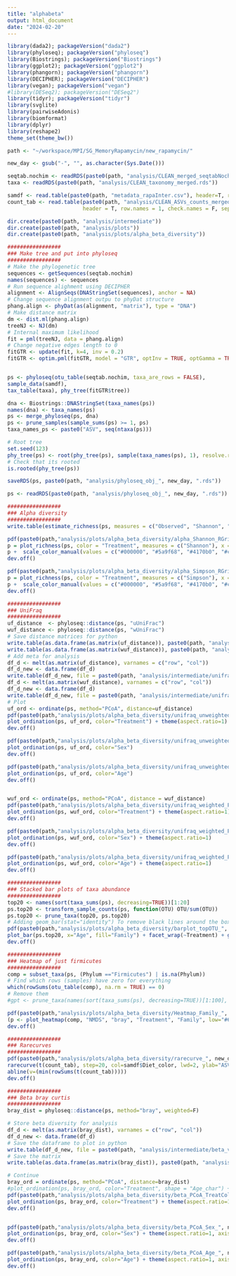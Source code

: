 ```yaml
---
title: "alphabeta"
output: html_document
date: "2024-02-20"
---
```


```r
library(dada2); packageVersion("dada2")
library(phyloseq); packageVersion("phyloseq")
library(Biostrings); packageVersion("Biostrings")
library(ggplot2); packageVersion("ggplot2")
library(phangorn); packageVersion("phangorn")
library(DECIPHER); packageVersion("DECIPHER")
library(vegan); packageVersion("vegan")
#library(DESeq2); packageVersion("DESeq2")
library(tidyr); packageVersion("tidyr")
library(svglite)
library(pairwiseAdonis)
library(biomformat)
library(dplyr)
library(reshape2)
theme_set(theme_bw())

path <- "~/workspace/MPI/SG_MemoryRapamycin/new_rapamycin/"

new_day <- gsub("-", "", as.character(Sys.Date()))
```

```r
seqtab.nochim <- readRDS(paste0(path, "analysis/CLEAN_merged_seqtabNochim.rds"))
taxa <- readRDS(paste0(path, "analysis/CLEAN_taxonomy_merged.rds"))

samdf <- read.table(paste0(path, "metadata_rapaInter.csv"), header=T, row.names=1, check.names=F, sep=",")
count_tab <- read.table(paste0(path, "analysis/CLEAN_ASVs_counts_merged.tsv"), 
                        header = T, row.names = 1, check.names = F, sep = "\t")
```

```r
dir.create(paste0(path, "analysis/intermediate"))
dir.create(paste0(path, "analysis/plots"))
dir.create(paste0(path, "analysis/plots/alpha_beta_diversity"))
```

```r
#################
### Make tree and put into phyloseq
#################
# Make the phylogenetic tree
sequences <- getSequences(seqtab.nochim)
names(sequences) <- sequences
# Run sequence alighment using DECIPHER
alignment <- AlignSeqs(DNAStringSet(sequences), anchor = NA)
# Change sequence alignment outpu to phyDat structure
phang.align <- phyDat(as(alignment, "matrix"), type = "DNA")
# Make distance matrix
dm <- dist.ml(phang.align)
treeNJ <- NJ(dm)
# Internal maximum likelihood
fit = pml(treeNJ, data = phang.align)
# Change negative edges length to 0
fitGTR <- update(fit, k=4, inv = 0.2)
fitGTR <- optim.pml(fitGTR, model = "GTR", optInv = TRUE, optGamma = TRUE, rearrangement = "stochastic", control = pml.control(trace = 0))


ps <- phyloseq(otu_table(seqtab.nochim, taxa_are_rows = FALSE),
sample_data(samdf),
tax_table(taxa), phy_tree(fitGTR$tree))

dna <- Biostrings::DNAStringSet(taxa_names(ps))
names(dna) <- taxa_names(ps)
ps <- merge_phyloseq(ps, dna)
ps <- prune_samples(sample_sums(ps) >= 1, ps)
taxa_names_ps <- paste0("ASV", seq(ntaxa(ps)))

# Root tree
set.seed(123)
phy_tree(ps) <- root(phy_tree(ps), sample(taxa_names(ps), 1), resolve.root =TRUE)
# Check that its rooted
is.rooted(phy_tree(ps))

saveRDS(ps, paste0(path, "analysis/phyloseq_obj_", new_day, ".rds"))

ps <- readRDS(paste0(path, "analysis/phyloseq_obj_", new_day, ".rds"))

#################
### Alpha diversity
#################
write.table(estimate_richness(ps, measures = c("Observed", "Shannon", "Simpson")), paste0(path, "analysis/intermediate/alpha_values_", new_day, ".csv"), sep = ";", quote = F)

pdf(paste0(path,"analysis/plots/alpha_beta_diversity/alpha_Shannon_RGrid_", new_day, ".pdf"))
p = plot_richness(ps, color = "Treatment", measures = c("Shannon"), x = "Age") + theme(legend.title = element_blank()) + geom_point()
p +  scale_color_manual(values = c("#000000", "#5a9f68", "#4170b0", "#c34e0d")) + facet_wrap(~Treatment)
dev.off()

pdf(paste0(path,"analysis/plots/alpha_beta_diversity/alpha_Simpson_RGrid_", new_day,".pdf"))
p = plot_richness(ps, color = "Treatment", measures = c("Simpson"), x = "Age") + theme(legend.title = element_blank()) + geom_point()
p +  scale_color_manual(values = c("#000000", "#5a9f68", "#4170b0", "#c34e0d")) + facet_wrap(~Treatment)
dev.off()

#################
### UniFraq
#################
uf_distance  <- phyloseq::distance(ps, "uUniFrac")
wuf_distance <- phyloseq::distance(ps, "wUniFrac")
# Save distance matrices for python
write.table(as.data.frame(as.matrix(uf_distance)), paste0(path, "analysis/intermediate/unifraq_unweighted_dist_", new_day, ".csv"), sep = ";", quote = F)
write.table(as.data.frame(as.matrix(wuf_distance)), paste0(path, "analysis/intermediate/unifraq_weighted_dist_", new_day, ".csv"), sep = ";", quote = F)
# Add meta for analysis
df_d <- melt(as.matrix(uf_distance), varnames = c("row", "col"))
df_d_new <- data.frame(df_d)
write.table(df_d_new, file = paste0(path, "analysis/intermediate/unifraq_unweighted-melt_", new_day, ".csv"), col.names = TRUE, sep = ";", quote = F)
df_d <- melt(as.matrix(wuf_distance), varnames = c("row", "col"))
df_d_new <- data.frame(df_d)
write.table(df_d_new, file = paste0(path, "analysis/intermediate/unifraq_weighted-melt_", new_day, ".csv"), col.names = TRUE, sep = ";", quote = F)
# Plot
uf_ord <- ordinate(ps, method="PCoA", distance=uf_distance)
pdf(paste0(path,"analysis/plots/alpha_beta_diversity/unifraq_unweighted_PCoA_TreatColor_", new_day, ".pdf"))
plot_ordination(ps, uf_ord, color="Treatment") + theme(aspect.ratio=1) +  scale_color_manual(values = c("#000000", "#5a9f68", "#4170b0", "#c34e0d"))
dev.off()

pdf(paste0(path,"analysis/plots/alpha_beta_diversity/unifraq_unweighted_PCoA_Sex_", new_day, ".pdf"))
plot_ordination(ps, uf_ord, color="Sex")
dev.off()

pdf(paste0(path,"analysis/plots/alpha_beta_diversity/unifraq_unweighted_PCoA_Age_", new_day, ".pdf"))
plot_ordination(ps, uf_ord, color="Age")
dev.off()


wuf_ord <- ordinate(ps, method="PCoA", distance = wuf_distance)
pdf(paste0(path,"analysis/plots/alpha_beta_diversity/unifraq_weighted_PCoA_TreatColor_", new_day, ".pdf"))
plot_ordination(ps, wuf_ord, color="Treatment") + theme(aspect.ratio=1) +  scale_color_manual(values = c("#000000", "#5a9f68", "#4170b0", "#c34e0d"))
dev.off()

pdf(paste0(path,"analysis/plots/alpha_beta_diversity/unifraq_weighted_PCoA_Sex_", new_day, ".pdf"))
plot_ordination(ps, wuf_ord, color="Sex") + theme(aspect.ratio=1)
dev.off()

pdf(paste0(path,"analysis/plots/alpha_beta_diversity/unifraq_weighted_PCoA_Age_", new_day, ".pdf"))
plot_ordination(ps, wuf_ord, color="Age") + theme(aspect.ratio=1)
dev.off()
```

```r
#################
### Stacked bar plots of taxa abundance
#################
top20 <- names(sort(taxa_sums(ps), decreasing=TRUE))[1:20]
ps.top20 <- transform_sample_counts(ps, function(OTU) OTU/sum(OTU))
ps.top20 <- prune_taxa(top20, ps.top20)
# Adding geom_bar(stat="identity") To remove black lines around the boxes of the plots
pdf(paste0(path,"analysis/plots/alpha_beta_diversity/barplot_topOTU_", new_day, ".pdf"))
plot_bar(ps.top20, x="Age", fill="Family") + facet_wrap(~Treatment) + geom_bar(stat="identity")
dev.off()

#################
### Heatmap of just firmicutes
#################
comp = subset_taxa(ps, (Phylum =="Firmicutes") | is.na(Phylum))
# Find which rows (samples) have zero for everything
which(rowSums(otu_table(comp), na.rm = TRUE) == 0)
# Remove them
#gpt <- prune_taxa(names(sort(taxa_sums(ps), decreasing=TRUE))[1:100], ps)

pdf(paste0(path,"analysis/plots/alpha_beta_diversity/Heatmap_Family_", new_day, ".pdf"))
(p <- plot_heatmap(comp, "NMDS", "bray", "Treatment", "Family", low="#66CCFF", high="#000033", na.value="white"))
dev.off()

#################
### Rarecurves
#################
pdf(paste0(path,"analysis/plots/alpha_beta_diversity/rarecurve_", new_day, ".pdf"))
rarecurve(t(count_tab), step=20, col=samdf$Diet_color, lwd=2, ylab="ASVs", label=F) #, xlim = c(0, ))
abline(v=(min(rowSums(t(count_tab)))))
dev.off()
```

```r
#################
### Beta bray curtis
#################
bray_dist = phyloseq::distance(ps, method="bray", weighted=F)

# Store beta diversity for analysis
df_d <- melt(as.matrix(bray_dist), varnames = c("row", "col"))
df_d_new <- data.frame(df_d)
# Save the dataframe to plot in python
write.table(df_d_new, file = paste0(path, "analysis/intermediate/beta_values-melt_", new_day, ".csv"), col.names = TRUE, sep = ";", quote = F)
# Save the matrix
write.table(as.data.frame(as.matrix(bray_dist)), paste0(path, "analysis/intermediate/beta_bray_values_", new_day, ".csv"), sep = ";", quote = F)

# Continue
bray_ord = ordinate(ps, method="PCoA", distance=bray_dist)
#plot_ordination(ps, bray_ord, color="Treatment", shape = "Age_char") + theme(aspect.ratio=1) +  scale_color_manual(values = c("darkgreen", "gold", "dodgerblue", "red", "black"))
pdf(paste0(path,"analysis/plots/alpha_beta_diversity/beta_PCoA_TreatColor_", new_day, ".pdf"))
plot_ordination(ps, bray_ord, color="Treatment") + theme(aspect.ratio=1, axis.text=element_text(size=14), axis.title=element_text(size=16), plot.title = element_text(size=18)) + geom_point(size = 1) +  scale_color_manual(values = c("#000000", "#5a9f68", "#4170b0", "#c34e0d")) + labs(title = "PCoA/Bray-Curtis")
dev.off()


pdf(paste0(path,"analysis/plots/alpha_beta_diversity/beta_PCoA_Sex_", new_day, ".pdf"))
plot_ordination(ps, bray_ord, color="Sex") + theme(aspect.ratio=1, axis.text=element_text(size=14), axis.title=element_text(size=16), plot.title = element_text(size=18)) + geom_point(size = 1) + labs(title = "PCoA/Bray-Curtis")
dev.off()

pdf(paste0(path,"analysis/plots/alpha_beta_diversity/beta_PCoA_Age_", new_day, ".pdf"))
plot_ordination(ps, bray_ord, color="Age") + theme(aspect.ratio=1, axis.text=element_text(size=14), axis.title=element_text(size=16), plot.title = element_text(size=18)) + geom_point(size = 1) + labs(title = "PCoA/Bray-Curtis")
dev.off()
```














